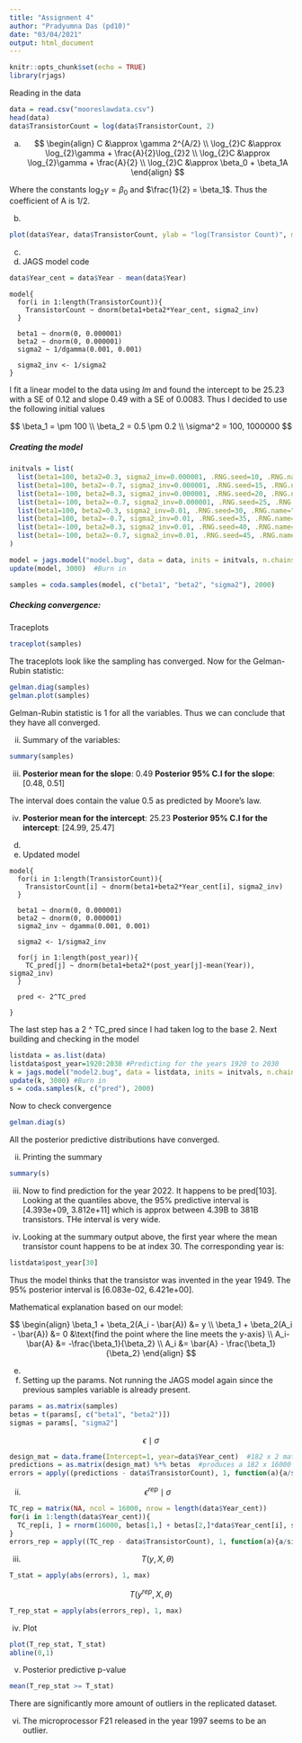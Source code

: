 ---
title: "Assignment 4"
author: "Pradyumna Das (pd10)"
date: "03/04/2021"
output: html_document
---

```{r setup, include=FALSE}
knitr::opts_chunk$set(echo = TRUE)
library(rjags)
```

Reading in the data
```{r}
data = read.csv("mooreslawdata.csv")
head(data)
data$TransistorCount = log(data$TransistorCount, 2)
```


a. 
$$
\begin{align}
C &\approx \gamma 2^{A/2} \\
\log_{2}C &\approx \log_{2}\gamma + \frac{A}{2}\log_{2}2 \\
\log_{2}C &\approx \log_{2}\gamma + \frac{A}{2} \\
\log_{2}C &\approx \beta_0 + \beta_1A
\end{align}
$$

Where the constants $\log_{2}\gamma = \beta_0$ and $\frac{1}{2} = \beta_1$. Thus the coefficient of A is 1/2.

b.  
```{r}
plot(data$Year, data$TransistorCount, ylab = "log(Transistor Count)", main = "Plot of the log of transistor count vs year")
```
c. 

i.  JAGS model code
```{r}
data$Year_cent = data$Year - mean(data$Year)
```

```
model{
  for(i in 1:length(TransistorCount)){
    TransistorCount ~ dnorm(beta1+beta2*Year_cent, sigma2_inv)
  }
  
  beta1 ~ dnorm(0, 0.000001)
  beta2 ~ dnorm(0, 0.000001)
  sigma2 ~ 1/dgamma(0.001, 0.001)
  
  sigma2_inv <- 1/sigma2
}

```

I fit a linear model to the data using _lm_ and found the intercept to be 25.23 with a SE of 0.12 and slope 0.49 with a SE of 0.0083. Thus I decided to use the following initial values

$$
\beta_1 = \pm 100 \\
\beta_2 = 0.5 \pm 0.2 \\
\sigma^2 = 100, 1000000
$$

##### Creating the model

```{r}
initvals = list(
  list(beta1=100, beta2=0.3, sigma2_inv=0.000001, .RNG.seed=10, .RNG.name="base::Wichmann-Hill"),
  list(beta1=100, beta2=-0.7, sigma2_inv=0.000001, .RNG.seed=15, .RNG.name="base::Wichmann-Hill"),
  list(beta1=-100, beta2=0.3, sigma2_inv=0.000001, .RNG.seed=20, .RNG.name="base::Wichmann-Hill"),
  list(beta1=-100, beta2=-0.7, sigma2_inv=0.000001, .RNG.seed=25, .RNG.name="base::Wichmann-Hill"),
  list(beta1=100, beta2=0.3, sigma2_inv=0.01, .RNG.seed=30, .RNG.name="base::Wichmann-Hill"),
  list(beta1=100, beta2=-0.7, sigma2_inv=0.01, .RNG.seed=35, .RNG.name="base::Wichmann-Hill"),
  list(beta1=-100, beta2=0.3, sigma2_inv=0.01, .RNG.seed=40, .RNG.name="base::Wichmann-Hill"),
  list(beta1=-100, beta2=-0.7, sigma2_inv=0.01, .RNG.seed=45, .RNG.name="base::Wichmann-Hill")
)

model = jags.model("model.bug", data = data, inits = initvals, n.chains = 8)
update(model, 3000)  #Burn in

samples = coda.samples(model, c("beta1", "beta2", "sigma2"), 2000)
```

##### Checking convergence:

Traceplots
```{r}
traceplot(samples)
```

  
The traceplots look like the sampling has converged. Now for the Gelman-Rubin statistic:
```{r}
gelman.diag(samples)
gelman.plot(samples)
```
  
  
Gelman-Rubin statistic is 1 for all the variables. Thus we can conclude that they have all converged.

ii. Summary of the variables:
```{r}
summary(samples)
```
iii.   
__Posterior mean for the slope__: 0.49
__Posterior 95% C.I for the slope__: [0.48, 0.51]

The interval does contain the value 0.5 as predicted by Moore's law.

iv.  
__Posterior mean for the intercept__: 25.23
__Posterior 95% C.I for the intercept__: [24.99, 25.47]

d)  
i)  Updated model

```
model{
  for(i in 1:length(TransistorCount)){
    TransistorCount[i] ~ dnorm(beta1+beta2*Year_cent[i], sigma2_inv)
  }
  
  beta1 ~ dnorm(0, 0.000001)
  beta2 ~ dnorm(0, 0.000001)
  sigma2_inv ~ dgamma(0.001, 0.001)
  
  sigma2 <- 1/sigma2_inv
  
  for(j in 1:length(post_year)){
    TC_pred[j] ~ dnorm(beta1+beta2*(post_year[j]-mean(Year)), sigma2_inv)
  }
  
  pred <- 2^TC_pred
  
}
```

The last step has a 2 ^ TC_pred since I had taken log to the base 2. Next building and checking in the model

```{r}
listdata = as.list(data)
listdata$post_year=1920:2030 #Predicting for the years 1920 to 2030
k = jags.model("model2.bug", data = listdata, inits = initvals, n.chains = 8)
update(k, 3000) #Burn in
s = coda.samples(k, c("pred"), 2000)
```

Now to check convergence
```{r}
gelman.diag(s)
```

All the posterior predictive distributions have converged. 

ii.  Printing the summary

```{r}
summary(s)
```

iii.  Now to find prediction for the year 2022. It happens to be pred[103]. Looking at the quantiles above, the 95% predictive interval is [4.393e+09, 3.812e+11] which is approx between 4.39B to 381B transistors. THe interval is very wide.

iv. Looking at the summary output above, the first year where the mean transistor count happens to be at index 30. The corresponding year is:

```{r}
listdata$post_year[30]
```

Thus the model thinks that the transistor was invented in the year 1949. The 95% posterior interval is [6.083e-02, 6.421e+00].

Mathematical explanation based on our model:

$$
\begin{align}
\beta_1 + \beta_2(A_i - \bar{A}) &= y \\
\beta_1 + \beta_2(A_i - \bar{A}) &= 0 &\text{find the point where the line meets the y-axis} \\
A_i-\bar{A} &= -\frac{\beta_1}{\beta_2} \\
A_i &= \bar{A} - \frac{\beta_1}{\beta_2}
\end{align}
$$

e.  
i. Setting up the params. Not running the JAGS model again since the previous samples variable is already present.
```{r}
params = as.matrix(samples)
betas = t(params[, c("beta1", "beta2")])
sigmas = params[, "sigma2"]
```

$$\epsilon\mid\sigma$$
```{r}
design_mat = data.frame(Intercept=1, year=data$Year_cent)  #182 x 2 matrix
predictions = as.matrix(design_mat) %*% betas  #produces a 182 x 16000 matrix. each row contains 16000 predictions for a year
errors = apply((predictions - data$TransistorCount), 1, function(a){a/sigmas})
```

ii. $$\epsilon^{rep}\mid\sigma$$
```{r}
TC_rep = matrix(NA, ncol = 16000, nrow = length(data$Year_cent))
for(i in 1:length(data$Year_cent)){
  TC_rep[i, ] = rnorm(16000, betas[1,] + betas[2,]*data$Year_cent[i], sigmas)
}
errors_rep = apply((TC_rep - data$TransistorCount), 1, function(a){a/sigmas})
```

iii. $$T(y, X, \theta)$$
```{r}
T_stat = apply(abs(errors), 1, max)
```

$$T(y^{rep}, X, \theta)$$
```{r}
T_rep_stat = apply(abs(errors_rep), 1, max)
```

iv.  Plot
```{r}
plot(T_rep_stat, T_stat)
abline(0,1)
```

v. Posterior predictive p-value
```{r}
mean(T_rep_stat >= T_stat)
```
There are significantly more amount of outliers in the replicated dataset.

vi.  The microprocessor F21 released in the year 1997 seems to be an outlier.